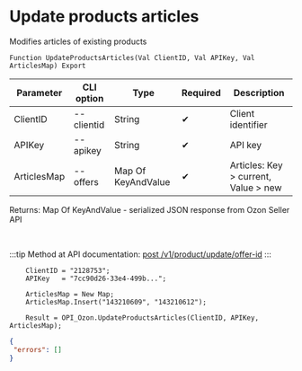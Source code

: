 ﻿---
sidebar_position: 11
---


# Update products articles
 Modifies articles of existing products



`Function UpdateProductsArticles(Val ClientID, Val APIKey, Val ArticlesMap) Export`

  | Parameter | CLI option | Type | Required | Description |
  |-|-|-|-|-|
  | ClientID | --clientid | String | &#x2714; | Client identifier |
  | APIKey | --apikey | String | &#x2714; | API key |
  | ArticlesMap | --offers | Map Of KeyAndValue | &#x2714; | Articles: Key > current, Value > new |

  
  Returns:  Map Of KeyAndValue - serialized JSON response from Ozon Seller API

<br/>

:::tip
Method at API documentation: [post /v1/product/update/offer-id](https://docs.ozon.ru/api/seller/#operation/ProductAPI_ProductUpdateOfferID)
:::
<br/>


```bsl title="Code example"
    ClientID = "2128753";
    APIKey   = "7cc90d26-33e4-499b...";

    ArticlesMap = New Map;
    ArticlesMap.Insert("143210609", "143210612");

    Result = OPI_Ozon.UpdateProductsArticles(ClientID, APIKey, ArticlesMap);
```
 



```json title="Result"
{
 "errors": []
}
```

